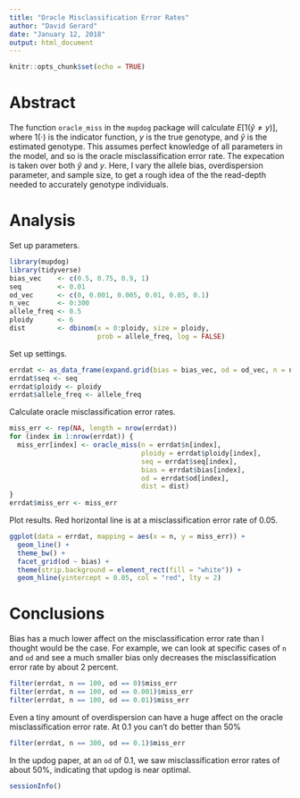 ```yaml
---
title: "Oracle Misclassification Error Rates"
author: "David Gerard"
date: "January 12, 2018"
output: html_document
---
```


```r
knitr::opts_chunk$set(echo = TRUE)
```

# Abstract

The function `oracle_miss` in the `mupdog` package will calculate $E[1(\hat{y} \neq y)]$, where $1(\cdot)$ is the indicator function, $y$ is the true genotype, and $\hat{y}$ is the estimated genotype. This assumes perfect knowledge of all parameters in the model, and so is the oracle misclassification error rate. The expecation is taken over both $\hat{y}$ and $y$. Here, I vary the allele bias, overdispersion parameter, and sample size, to get a rough idea of the the read-depth needed to accurately genotype individuals.

# Analysis

Set up parameters. 
```r
library(mupdog)
library(tidyverse)
bias_vec    <- c(0.5, 0.75, 0.9, 1)
seq         <- 0.01
od_vec      <- c(0, 0.001, 0.005, 0.01, 0.05, 0.1)
n_vec       <- 0:300
allele_freq <- 0.5
ploidy      <- 6
dist        <- dbinom(x = 0:ploidy, size = ploidy, 
                      prob = allele_freq, log = FALSE)
```

Set up settings.
```r
errdat <- as_data_frame(expand.grid(bias = bias_vec, od = od_vec, n = n_vec))
errdat$seq <- seq
errdat$ploidy <- ploidy
errdat$allele_freq <- allele_freq
```

Calculate oracle misclassification error rates.
```r
miss_err <- rep(NA, length = nrow(errdat))
for (index in 1:nrow(errdat)) {
  miss_err[index] <- oracle_miss(n = errdat$n[index], 
                                 ploidy = errdat$ploidy[index], 
                                 seq = errdat$seq[index],
                                 bias = errdat$bias[index],
                                 od = errdat$od[index],
                                 dist = dist)
}
errdat$miss_err <- miss_err
```

Plot results. Red horizontal line is at a misclassification error rate of 0.05.
```r
ggplot(data = errdat, mapping = aes(x = n, y = miss_err)) +
  geom_line() +
  theme_bw() +
  facet_grid(od ~ bias) +
  theme(strip.background = element_rect(fill = "white")) +
  geom_hline(yintercept = 0.05, col = "red", lty = 2)
```



# Conclusions

Bias has a much lower affect on the misclassification error rate than I thought would be the case. For example, we can look at specific cases of `n` and `od` and see a much smaller bias only decreases the misclassification error rate by about 2 percent.
```r
filter(errdat, n == 100, od == 0)$miss_err
filter(errdat, n == 100, od == 0.001)$miss_err
filter(errdat, n == 100, od == 0.01)$miss_err
```


Even a tiny amount of overdispersion can have a huge affect on the oracle misclassification error rate. At 0.1 you can't do better than 50\%
```r
filter(errdat, n == 300, od == 0.1)$miss_err
```

In the updog paper, at an `od` of 0.1, we saw misclassification error rates of about 50\%, indicating that updog is near optimal.

```r
sessionInfo()
```


